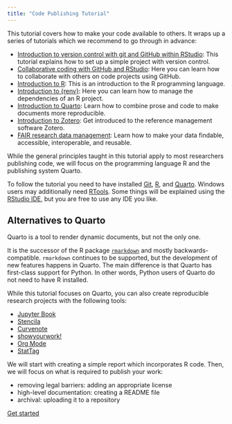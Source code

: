 ```yaml
---
title: "Code Publishing Tutorial"
---
```


This tutorial covers how to make your code available to others.
It wraps up a series of tutorials which we recommend to go through in advance:

- [Introduction to version control with git and GitHub within RStudio](https://lmu-osc.github.io/Introduction-RStudio-Git-GitHub/):
  This tutorial explains how to set up a simple project with version control.
- [Collaborative coding with GitHub and RStudio](https://lmu-osc.github.io/Collaborative-RStudio-GitHub/):
  Here you can learn how to collaborate with others on code projects using GitHub.
- [Introduction to R](https://lmu-osc.github.io/introduction-to-R/):
  This is an introduction to the R programming language.
- [Introduction to {renv}](https://lmu-osc.github.io/introduction-to-renv/):
  Here you can learn how to manage the dependencies of an R project.
- [Introduction to Quarto](https://lmu-osc.github.io/introduction-to-Quarto/):
  Learn how to combine prose and code to make documents more reproducible.
- [Introduction to Zotero](https://lmu-osc.github.io/introduction-to-zotero/):
  Get introduced to the reference management software Zotero.
- [FAIR research data management](https://lmu-osc.github.io/FAIR-Data-Management/):
  Learn how to make your data findable, accessible, interoperable, and reusable.

While the general principles taught in this tutorial apply to most researchers
publishing code, we will focus on the programming language R
and the publishing system Quarto.

To follow the tutorial you need to have installed
[Git](https://git-scm.com/downloads),
[R](https://cloud.r-project.org/), and
[Quarto](https://quarto.org/docs/download/release.html).
Windows users may additionally need [RTools](https://cloud.r-project.org/bin/windows/Rtools/).
Some things will be explained using the [RStudio IDE](https://posit.co/download/rstudio-desktop/#:~:text=2%3A%20Install%20RStudio),
but you are free to use any IDE you like.

::: {#nte-quarto-alternatives .callout-note collapse="true"}
## Alternatives to Quarto

Quarto is a tool to render dynamic documents, but not the only one.

It is the successor of the R package [`rmarkdown`](https://pkgs.rstudio.com/rmarkdown/)
and mostly backwards-compatible.
`rmarkdown` continues to be supported,
but the development of new features happens in Quarto.
The main difference is that Quarto has first-class support for Python.
In other words, Python users of Quarto do not need to have R installed.

While this tutorial focuses on Quarto,
you can also create reproducible research projects with the following tools:

- [Jupyter Book](https://jupyterbook.org/)
- [Stencila](https://stencila.io/)
- [Curvenote](https://curvenote.dev/)
- [showyourwork!](https://show-your.work/)
- [Org Mode](https://orgmode.org/)
- [StatTag](https://sites.northwestern.edu/stattag/)
:::

We will start with creating a simple report which incorporates R code.
Then, we will focus on what is required to publish your work:

- removing legal barriers: adding an appropriate license
- high-level documentation: creating a README file
- archival: uploading it to a repository

[Get started](intro.qmd){.btn .btn-lg .btn-success}